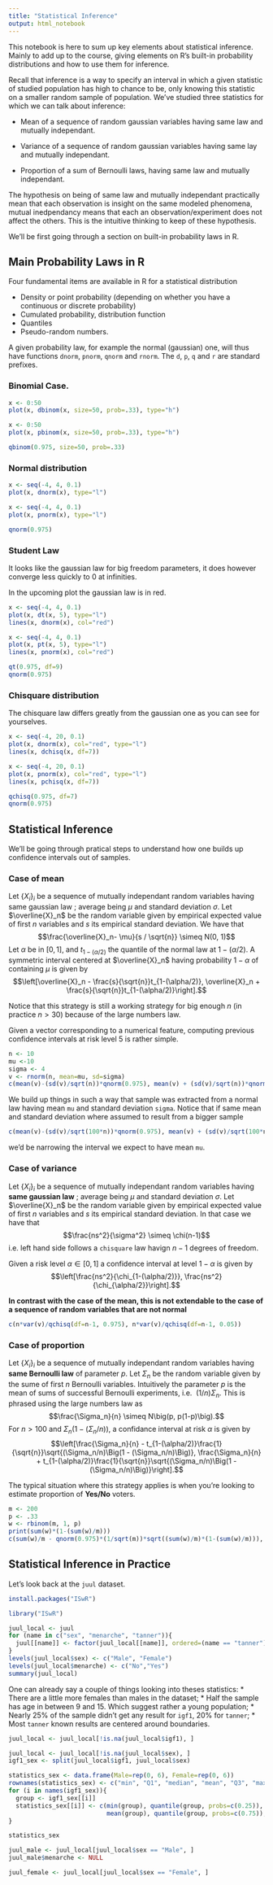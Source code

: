 ```yaml
---
title: "Statistical Inference"
output: html_notebook
---
```


This notebook is here to sum up key elements about statistical inference. Mainly
to add up to the course, giving elements on R's built-in probability 
distributions and how to use them for inference. 

Recall that inference is a way to specify an interval in which a given 
statistic of studied population has high to chance to be, only knowing this 
statistic on a smaller random sample of population. We've studied three 
statistics for which we can talk about inference:

* Mean of a sequence of random gaussian variables having same law and mutually
  independant.

* Variance of a sequence of random gaussian variables having same lay and 
  mutually independant.

* Proportion of a sum of Bernoulli laws, having same law and mutually 
  independant.  

The hypothesis on being of same law and mutually independant practically mean 
that each observation is insight on the same modeled phenomena, mutual 
inedpendancy means that each an observation/experiment does not affect the 
others. This is the intuitive thinking to keep of these hypothesis.

We'll be first going through a section on built-in probability laws in R.

## Main Probability Laws in R

Four fundamental items are available in R for a statistical distribution
  
* Density or point probability (depending on whether you have a continuous or 
  discrete probability)
* Cumulated probability, distribution function
* Quantiles
* Pseudo-random numbers.
  
A given probability law, for example the normal (gaussian) one, will thus have 
functions `dnorm`, `pnorm`,  `qnorm` and `rnorm`. The `d`, `p`, `q` and `r` are
standard prefixes.

### Binomial Case.
  
```r
x <- 0:50
plot(x, dbinom(x, size=50, prob=.33), type="h")
```

```r
x <- 0:50
plot(x, pbinom(x, size=50, prob=.33), type="h")
```

```r
qbinom(0.975, size=50, prob=.33)
```


### Normal distribution

```r
x <- seq(-4, 4, 0.1)
plot(x, dnorm(x), type="l")
```


```r
x <- seq(-4, 4, 0.1)
plot(x, pnorm(x), type="l")
```

```r
qnorm(0.975)
```

### Student Law

It looks like the gaussian law for big freedom parameters, it does however 
converge less quickly to 0 at infinities.

In the upcoming plot the gaussian law is in red.

```r
x <- seq(-4, 4, 0.1)
plot(x, dt(x, 5), type="l")
lines(x, dnorm(x), col="red")
```

```r
x <- seq(-4, 4, 0.1)
plot(x, pt(x, 5), type="l")
lines(x, pnorm(x), col="red")
```


```r
qt(0.975, df=9)
qnorm(0.975)
```

### Chisquare distribution

The chisquare law differs greatly from the gaussian one as you can see for 
yourselves.

```r
x <- seq(-4, 20, 0.1)
plot(x, dnorm(x), col="red", type="l")
lines(x, dchisq(x, df=7))
```

```r
x <- seq(-4, 20, 0.1)
plot(x, pnorm(x), col="red", type="l")
lines(x, pchisq(x, df=7))
```


```r
qchisq(0.975, df=7)
qnorm(0.975)
```

## Statistical Inference

We'll be going through pratical steps to understand how one builds up confidence
intervals out of samples. 

### Case of mean

Let $\{X_i\}_i$ be a sequence of mutually independant random variables having 
same gaussian law ; average being $\mu$ and standard deviation $\sigma$. 
Let $\overline{X}_n$ be the random variable given by empirical expected value 
of first $n$ variables and $s$ its empirical standard deviation. We have that 
$$\frac{\overline{X}_n- \mu}{s / \sqrt{n}} \simeq N(0, 1)$$
Let $\alpha$ be in $[0, 1]$, and $t_{1-(\alpha/2)}$ the quantile of the normal 
law at $1-(\alpha/2)$. A symmetric interval centered at $\overline{X}_n$ having
probability $1-\alpha$ of containing $\mu$ is given by
$$\left[\overline{X}_n - \frac{s}{\sqrt{n}}t_{1-(\alpha/2)}, \overline{X}_n + \frac{s}{\sqrt{n}}t_{1-(\alpha/2)}\right].$$

Notice that this strategy is still a working strategy for big enough $n$ 
(in practice $n > 30$) because of the large numbers law.

Given a vector corresponding to a numerical feature, computing previous 
confidence intervals at risk level $5%$ is rather simple.

```r
n <- 10
mu <-10
sigma <- 4
v <- rnorm(n, mean=mu, sd=sigma)
c(mean(v)-(sd(v)/sqrt(n))*qnorm(0.975), mean(v) + (sd(v)/sqrt(n))*qnorm(0.975))
```

We build up things in such a way that sample was extracted from a normal law
having mean `mu` and standard deviation `sigma`. Notice that if same mean and
standard deviation where assumed to result from a bigger sample 

```r
c(mean(v)-(sd(v)/sqrt(100*n))*qnorm(0.975), mean(v) + (sd(v)/sqrt(100*n))*qnorm(0.975))
```

we'd be narrowing the interval we expect to have mean `mu`.

### Case of variance

Let $\{X_i\}_i$ be a sequence of mutually independant random variables having 
**same gaussian law** ; average being $\mu$ and standard deviation $\sigma$. 
Let $\overline{X}_n$ be the random variable given by empirical expected value 
of first $n$ variables and $s$ its empirical standard deviation. In that case
we have that 
$$\frac{ns^2}{\sigma^2} \simeq \chi(n-1)$$
i.e. left hand side follows a `chisquare` law havign $n-1$ degrees of freedom.

Given a risk level $\alpha \in [0, 1]$ a confidence interval at level $1-\alpha$
is given by
$$\left[\frac{ns^2}{\chi_{1-(\alpha/2)}}, \frac{ns^2}{\chi_{\alpha/2}}\right].$$

**In contrast with the case of the mean, this is not extendable to the case of** 
**a sequence of random variables that are not normal** 

```r
c(n*var(v)/qchisq(df=n-1, 0.975), n*var(v)/qchisq(df=n-1, 0.05))
```

### Case of proportion

Let $\{X_i\}_i$ be a sequence of mutually independant random variables having 
**same Bernoulli law** of parameter $p$. Let $\Sigma_n$ be the random 
variable given by the sume of first $n$ Bernoulli variables. Intuitively the 
parameter $p$ is the mean of sums of successful Bernoulli experiments, i.e. 
$(1/n)\Sigma_n$. This is phrased using the large numbers law as
$$\frac{\Sigma_n}{n} \simeq N\big(p, p(1-p)\big).$$
For $n > 100$ and $\Sigma_n(1-(\Sigma_n/n))$, a confidance interval at risk 
$\alpha$ is given by
$$\left[\frac{\Sigma_n}{n} - t_{1-(\alpha/2)}\frac{1}{\sqrt{n}}\sqrt{(\Sigma_n/n)\Big(1 - (\Sigma_n/n)\Big)}, \frac{\Sigma_n}{n} + t_{1-(\alpha/2)}\frac{1}{\sqrt{n}}\sqrt{(\Sigma_n/n)\Big(1 - (\Sigma_n/n)\Big)}\right].$$

The typical situation where this strategy applies is when you're looking to 
estimate proportion of **Yes/No** voters. 

```r
m <- 200
p <- .33
w <- rbinom(m, 1, p)
print(sum(w)*(1-(sum(w)/m)))
c(sum(w)/m - qnorm(0.975)*(1/sqrt(m))*sqrt((sum(w)/m)*(1-(sum(w)/m))), sum(w)/m + qnorm(0.975)*(1/sqrt(m))*sqrt((sum(w)/m)*(1-(sum(w)/m))))
```


## Statistical Inference in Practice

Let's look back at the `juul` dataset.

```r
install.packages("ISwR")
```

```r
library("ISwR")
```

```r
juul_local <- juul
for (name in c("sex", "menarche", "tanner")){
  juul[[name]] <- factor(juul_local[[name]], ordered=(name == "tanner"))
}
levels(juul_local$sex) <- c("Male", "Female")
levels(juul_local$menarche) <- c("No","Yes")
summary(juul_local)
```

One can already say a couple of things looking into theses statistics:
* There are a little more females than males in the dataset;
* Half the sample has age in between 9 and 15. Which suggest rather a young
  population;
* Nearly 25% of the sample didn't get any result for `igf1`, 20% for `tanner`;
* Most `tanner` known results are centered around boundaries.

```r
juul_local <- juul_local[!is.na(juul_local$igf1), ]
```

```r
juul_local <- juul_local[!is.na(juul_local$sex), ]
igf1_sex <- split(juul_local$igf1, juul_local$sex)

statistics_sex <- data.frame(Male=rep(0, 6), Female=rep(0, 6))
rownames(statistics_sex) <- c("min", "Q1", "median", "mean", "Q3", "max")
for (i in names(igf1_sex)){
  group <- igf1_sex[[i]]
  statistics_sex[[i]] <- c(min(group), quantile(group, probs=c(0.25)), median(group), 
                           mean(group), quantile(group, probs=c(0.75)), max(group))
}  

statistics_sex
```

```r
juul_male <- juul_local[juul_local$sex == "Male", ]
juul_male$menarche <- NULL

juul_female <- juul_local[juul_local$sex == "Female", ]
```




